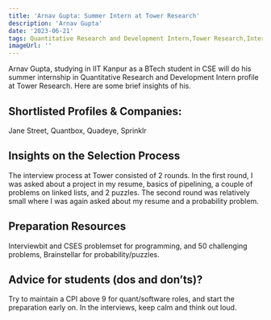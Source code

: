 ---
title: 'Arnav Gupta: Summer Intern at Tower Research'
description: 'Arnav Gupta'
date: '2023-06-21'
tags: Quantitative Research and Development Intern,Tower Research,Internship
imageUrl: ''
---

Arnav Gupta, studying in IIT Kanpur as a BTech student in CSE will do
his summer internship in Quantitative Research and Development Intern profile at Tower Research. Here are some brief
insights of his.

## Shortlisted Profiles & Companies:
Jane Street, Quantbox, Quadeye, Sprinklr

## Insights on the Selection Process
The interview process at Tower consisted of 2 rounds. In the first round, I was asked about a project in my resume, basics of pipelining, a couple of problems on linked lists, and 2 puzzles. 
The second round was relatively small where I was again asked about my resume and a probability problem.

##  Preparation Resources
Interviewbit and CSES problemset for programming, and 50 challenging problems, Brainstellar for probability/puzzles.

## Advice for students (dos and don’ts)? 
Try to maintain a CPI above 9 for quant/software roles, and start the preparation early on. In the interviews, keep calm and think out loud.

